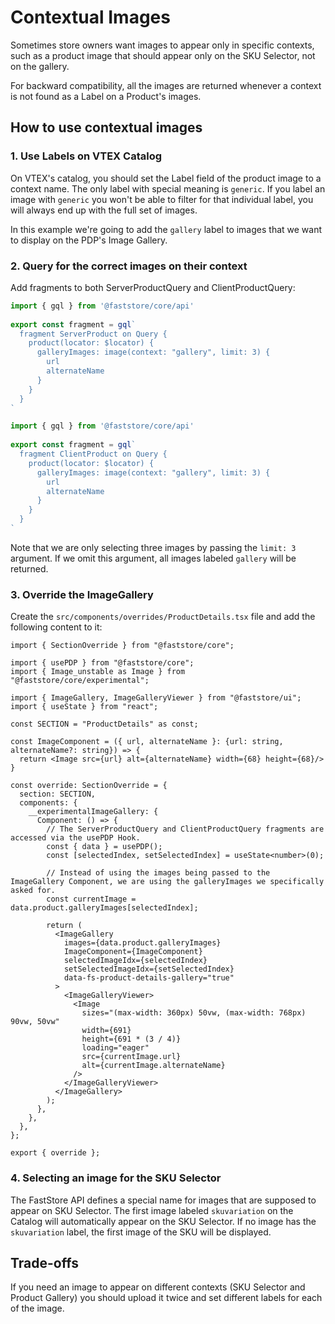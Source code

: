 # Contextual Images

Sometimes store owners want images to appear only in specific contexts, such as a product image that should appear only on the SKU Selector, not on the gallery.

For backward compatibility, all the images are returned whenever a context is not found as a Label on a Product's images.

## How to use contextual images

### 1. Use Labels on VTEX Catalog
On VTEX's catalog, you should set the Label field of the product image to a context name.  The only label with special meaning is `generic`. If you label an image with `generic` you won't be able to filter for that individual label, you will always end up with the full set of images.

In this example we're going to add the `gallery` label to images that we want to display on the PDP's Image Gallery.

### 2. Query for the correct images on their context

Add fragments to both ServerProductQuery and ClientProductQuery:

```js
import { gql } from '@faststore/core/api'
 
export const fragment = gql`
  fragment ServerProduct on Query {
    product(locator: $locator) {
      galleryImages: image(context: "gallery", limit: 3) {
        url
        alternateName
      }
    }
  }
`
```

```js
import { gql } from '@faststore/core/api'
 
export const fragment = gql`
  fragment ClientProduct on Query {
    product(locator: $locator) {
      galleryImages: image(context: "gallery", limit: 3) {
        url
        alternateName
      }
    }
  }
`
```

Note that we are only selecting three images by passing the `limit: 3` argument. If we omit this argument, all images labeled `gallery` will be returned.

### 3. Override the ImageGallery

Create the `src/components/overrides/ProductDetails.tsx` file and add the following content to it:

```tsx
import { SectionOverride } from "@faststore/core";

import { usePDP } from "@faststore/core";
import { Image_unstable as Image } from "@faststore/core/experimental";

import { ImageGallery, ImageGalleryViewer } from "@faststore/ui";
import { useState } from "react";

const SECTION = "ProductDetails" as const;

const ImageComponent = ({ url, alternateName }: {url: string, alternateName?: string}) => {
  return <Image src={url} alt={alternateName} width={68} height={68}/>
}

const override: SectionOverride = {
  section: SECTION,
  components: {
    __experimentalImageGallery: {
      Component: () => {
        // The ServerProductQuery and ClientProductQuery fragments are accessed via the usePDP Hook.
        const { data } = usePDP();
        const [selectedIndex, setSelectedIndex] = useState<number>(0);

        // Instead of using the images being passed to the ImageGallery Component, we are using the galleryImages we specifically asked for.  
        const currentImage = data.product.galleryImages[selectedIndex];

        return (
          <ImageGallery
            images={data.product.galleryImages}
            ImageComponent={ImageComponent}
            selectedImageIdx={selectedIndex}
            setSelectedImageIdx={setSelectedIndex}
            data-fs-product-details-gallery="true"
          >
            <ImageGalleryViewer>
              <Image
                sizes="(max-width: 360px) 50vw, (max-width: 768px) 90vw, 50vw"
                width={691}
                height={691 * (3 / 4)}
                loading="eager"
                src={currentImage.url}
                alt={currentImage.alternateName}
              />
            </ImageGalleryViewer>
          </ImageGallery>
        );
      },
    },
  },
};

export { override };
```

### 4. Selecting an image for the SKU Selector

The FastStore API defines a special name for images that are supposed to appear on SKU Selector. The first image labeled `skuvariation` on the Catalog will automatically appear on the SKU Selector. If no image has the `skuvariation` label, the first image of the SKU will be displayed.

## Trade-offs

If you need an image to appear on different contexts (SKU Selector and Product Gallery) you should upload it twice and set different labels for each of the image.